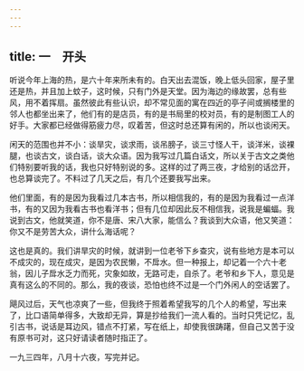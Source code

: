 ```yaml
---
---
---
```

title: 一　开头
---



听说今年上海的热，是六十年来所未有的。白天出去混饭，晚上低头回家，屋子里还是热，并且加上蚊子，这时候，只有门外是天堂。因为海边的缘故罢，总有些风，用不着挥扇。虽然彼此有些认识，却不常见面的寓在四近的亭子间或搁楼里的邻人也都坐出来了，他们有的是店员，有的是书局里的校对员，有的是制图工人的好手。大家都已经做得筋疲力尽，叹着苦，但这时总还算有闲的，所以也谈闲天。

闲天的范围也并不小：谈旱灾，谈求雨，谈吊膀子，谈三寸怪人干，谈洋米，谈裸腿，也谈古文，谈白话，谈大众语。因为我写过几篇白话文，所以关于古文之类他们特别要听我的话，我也只好特别说的多。这样的过了两三夜，才给别的话岔开，也总算谈完了。不料过了几天之后，有几个还要我写出来。

他们里面，有的是因为我看过几本古书，所以相信我的，有的是因为我看过一点洋书，有的又因为我看古书也看洋书；但有几位却因此反不相信我，说我是蝙蝠。我说到古文，他就笑道，你不是唐、宋八大家，能信么？我谈到大众语，他又笑道：你又不是劳苦大众，讲什么海话呢？

这也是真的。我们讲旱灾的时候，就讲到一位老爷下乡查灾，说有些地方是本可以不成灾的，现在成灾，是因为农民懒，不戽水。但一种报上，却记着一个六十老翁，因儿子戽水乏力而死，灾象如故，无路可走，自杀了。老爷和乡下人，意见是真有这么的不同的。那么，我的夜谈，恐怕也终不过是一个门外闲人的空话罢了。

飓风过后，天气也凉爽了一些，但我终于照着希望我写的几个人的希望，写出来了，比口语简单得多，大致却无异，算是抄给我们一流人看的。当时只凭记忆，乱引古书，说话是耳边风，错点不打紧，写在纸上，却使我很踌躇，但自己又苦于没有原书可对，这只好请读者随时指正了。

一九三四年，八月十六夜，写完并记。